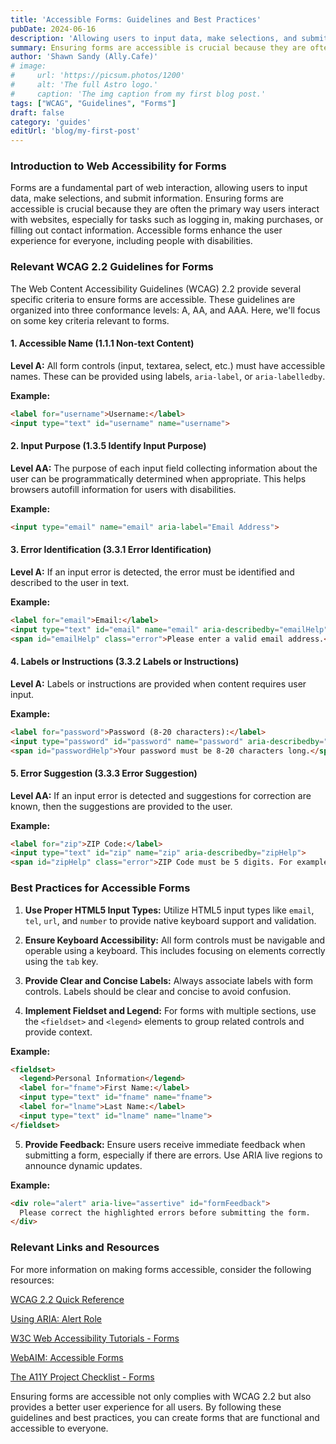 ```yaml
---
title: 'Accessible Forms: Guidelines and Best Practices'
pubDate: 2024-06-16
description: 'Allowing users to input data, make selections, and submit information.'
summary: Ensuring forms are accessible is crucial because they are often the primary way users interact with websites, especially for tasks such as logging in, making purchases, or filling out contact information.
author: 'Shawn Sandy (Ally.Cafe)'
# image:
#     url: 'https://picsum.photos/1200'
#     alt: 'The full Astro logo.'
#     caption: 'The img caption from my first blog post.'
tags: ["WCAG", "Guidelines", "Forms"]
draft: false
category: 'guides'
editUrl: 'blog/my-first-post'
---
```



### Introduction to Web Accessibility for Forms

Forms are a fundamental part of web interaction, allowing users to input data, make selections, and submit information. Ensuring forms are accessible is crucial because they are often the primary way users interact with websites, especially for tasks such as logging in, making purchases, or filling out contact information. Accessible forms enhance the user experience for everyone, including people with disabilities.

### Relevant WCAG 2.2 Guidelines for Forms

The Web Content Accessibility Guidelines (WCAG) 2.2 provide several specific criteria to ensure forms are accessible. These guidelines are organized into three conformance levels: A, AA, and AAA. Here, we'll focus on some key criteria relevant to forms.

#### 1. Accessible Name (1.1.1 Non-text Content)
**Level A:** All form controls (input, textarea, select, etc.) must have accessible names. These can be provided using labels, `aria-label`, or `aria-labelledby`.

**Example:**
```html
<label for="username">Username:</label>
<input type="text" id="username" name="username">
```

#### 2. Input Purpose (1.3.5 Identify Input Purpose)
**Level AA:** The purpose of each input field collecting information about the user can be programmatically determined when appropriate. This helps browsers autofill information for users with disabilities.

**Example:**
```html
<input type="email" name="email" aria-label="Email Address">
```

#### 3. Error Identification (3.3.1 Error Identification)
**Level A:** If an input error is detected, the error must be identified and described to the user in text.

**Example:**
```html
<label for="email">Email:</label>
<input type="text" id="email" name="email" aria-describedby="emailHelp">
<span id="emailHelp" class="error">Please enter a valid email address.</span>
```

#### 4. Labels or Instructions (3.3.2 Labels or Instructions)
**Level A:** Labels or instructions are provided when content requires user input.

**Example:**
```html
<label for="password">Password (8-20 characters):</label>
<input type="password" id="password" name="password" aria-describedby="passwordHelp">
<span id="passwordHelp">Your password must be 8-20 characters long.</span>
```

#### 5. Error Suggestion (3.3.3 Error Suggestion)
**Level AA:** If an input error is detected and suggestions for correction are known, then the suggestions are provided to the user.

**Example:**
```html
<label for="zip">ZIP Code:</label>
<input type="text" id="zip" name="zip" aria-describedby="zipHelp">
<span id="zipHelp" class="error">ZIP Code must be 5 digits. For example, 12345.</span>
```

### Best Practices for Accessible Forms

1. **Use Proper HTML5 Input Types:** Utilize HTML5 input types like `email`, `tel`, `url`, and `number` to provide native keyboard support and validation.

2. **Ensure Keyboard Accessibility:** All form controls must be navigable and operable using a keyboard. This includes focusing on elements correctly using the `tab` key.

3. **Provide Clear and Concise Labels:** Always associate labels with form controls. Labels should be clear and concise to avoid confusion.

4. **Implement Fieldset and Legend:** For forms with multiple sections, use the `<fieldset>` and `<legend>` elements to group related controls and provide context.

**Example:**
```html
<fieldset>
  <legend>Personal Information</legend>
  <label for="fname">First Name:</label>
  <input type="text" id="fname" name="fname">
  <label for="lname">Last Name:</label>
  <input type="text" id="lname" name="lname">
</fieldset>
```

5. **Provide Feedback:** Ensure users receive immediate feedback when submitting a form, especially if there are errors. Use ARIA live regions to announce dynamic updates.

**Example:**
```html
<div role="alert" aria-live="assertive" id="formFeedback">
  Please correct the highlighted errors before submitting the form.
</div>
```

### Relevant Links and Resources

For more information on making forms accessible, consider the following resources:

<p><a href="https://www.w3.org/WAI/WCAG22/quickref/" target="_blank">WCAG 2.2 Quick Reference</a></p>
<p><a href="https://developer.mozilla.org/en-US/docs/Web/Accessibility/ARIA/ARIA_Techniques/Using_the_alert_role" target="_blank">Using ARIA: Alert Role</a></p>
<p><a href="https://www.w3.org/WAI/tutorials/forms/" target="_blank">W3C Web Accessibility Tutorials - Forms</a></p>
<p><a href="https://webaim.org/techniques/forms/" target="_blank">WebAIM: Accessible Forms</a></p>
<p><a href="https://www.a11yproject.com/checklist/#forms" target="_blank">The A11Y Project Checklist - Forms</a></p>

Ensuring forms are accessible not only complies with WCAG 2.2 but also provides a better user experience for all users. By following these guidelines and best practices, you can create forms that are functional and accessible to everyone.